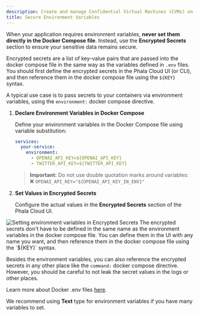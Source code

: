 ```yaml
---
description: Create and manage Confidential Virtual Machines (CVMs) on Phala Cloud.
title: Secure Environment Variables
---
```


When your application requires environment variables, **never set them directly in the Docker Compose file**. Instead, use the **Encrypted Secrets** section to ensure your sensitive data remains secure.

Encrypted secrets are a list of key-value pairs that are passed into the docker compose file in the
same way as the variables defined in `.env` files. You should first define the encrypted secrets in
the Phala Cloud UI (or CLI), and then reference them in the docker compose file using the `${KEY}`
syntax.

A typical use case is to pass secrets to your containers via environment variables, using the
`environment:` docker compose directive.

1.  **Declare Environment Variables in Docker Compose**

    Define your environment variables in the Docker Compose file using variable substitution:

    ```yaml
    services:
      your-service:
        environment:
          - OPENAI_API_KEY=${OPENAI_API_KEY}
          - TWITTER_API_KEY=${TWITTER_API_KEY}
    ```

    > **Important:** Do not use double quotation marks around variables:\
    > ❌ `OPENAI_API_KEY="${OPENAI_API_KEY_IN_ENV}"`
2.  **Set Values in Encrypted Secrets**

    Configure the actual values in the **Encrypted Secrets** section of the Phala Cloud UI.

<Frame caption="Encrypted Secrets configuration interface">
    <img src="/images/cloud-set-env.png" alt="Setting environment variables in Encrypted Secrets" />
</Frame>

<Note>
The encrypted secrets don't have to be defined in the same name as the environment variables in the
docker compose file. You can define them in the UI with any name you want, and then reference them
in the docker compose file using the `${KEY}` syntax.

Besides the environment variables, you can also reference the encrypted secrets in any other place
like the `command:` docker compose directive. However, you should be careful to not leak the secret
values in the logs or other places.

Learn more about Docker .env files [here](https://docs.docker.com/compose/how-tos/environment-variables/set-environment-variables/).
</Note>

We recommend using **Text** type for environment variables if you have many variables to set.

